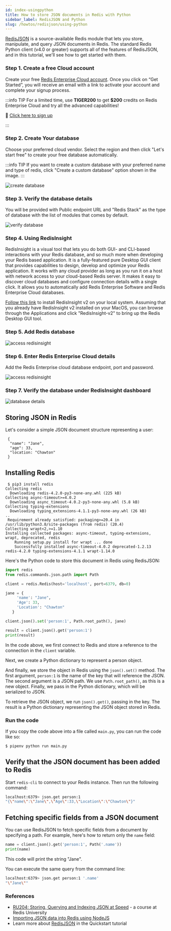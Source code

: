 ```yaml
---
id: index-usingpython
title: How to store JSON documents in Redis with Python
sidebar_label: RedisJSON and Python
slug: /howtos/redisjson/using-python
---
```


[RedisJSON](https://oss.redis.com/redisjson/) is a source-available Redis module that lets you store, manipulate, and query JSON documents in Redis. The standard Redis Python client (v4.0 or greater) supports all of the features of RedisJSON, and in this tutorial, we'll see how to get started with them.

### Step 1. Create a free Cloud account

Create your free <a href="https://redis.com/try-free/" target="_blank" rel="noopener">Redis Enterprise Cloud account</a>. Once you click on “Get Started”, you will receive an email with a link to activate your account and complete your signup process.

:::info TIP
For a limited time, use **TIGER200** to get **$200** credits on Redis Enterprise Cloud and try all the advanced capabilities!

:tada: [Click here to sign up](https://redis.com/try-free)

:::

### Step 2. Create Your database

Choose your preferred cloud vendor. Select the region and then click "Let's start free" to create your free database automatically.

:::info TIP
If you want to create a custom database with your preferred name and type of redis,
click "Create a custom database" option shown in the image.
:::

![create database ](images/select_cloud_vendor.png)

### Step 3. Verify the database details

You will be provided with Public endpoint URL and "Redis Stack" as the type of database with the list of modules that comes by default.

![verify database](images/details_database.png)

### Step 4. Using RedisInsight

RedisInsight is a visual tool that lets you do both GUI- and CLI-based interactions with your Redis database, and so much more when developing your Redis based application. It is a fully-featured pure Desktop GUI client that provides capabilities to design, develop and optimize your Redis application. It works with any cloud provider as long as you run it on a host with network access to your cloud-based Redis server. It makes it easy to discover cloud databases and configure connection details with a single click. It allows you to automatically add Redis Enterprise Software and Redis Enterprise Cloud databases.

[Follow this link](/explore/redisinsightv2/getting-started) to install RedisInsight v2 on your local system.
Assuming that you already have RedisInsight v2 installed on your MacOS, you can browse through the Applications and click "RedisInsight-v2" to bring up the Redis Desktop GUI tool.

### Step 5. Add Redis database

![access redisinsight](images/add_database.png)

### Step 6. Enter Redis Enterprise Cloud details

Add the Redis Enterprise cloud database endpoint, port and password.

![access redisinsight](images/database_creds.png)

### Step 7. Verify the database under RedisInsight dashboard

![database details](images/database_details.png)

## Storing JSON in Redis

Let's consider a simple JSON document structure representing a user:

```
 {
  "name": "Jane",
  "age": 33,
  "location: "Chawton"
 }
```

## Installing Redis

```
 $ pip3 install redis
Collecting redis
  Downloading redis-4.2.0-py3-none-any.whl (225 kB)
Collecting async-timeout>=4.0.2
  Downloading async_timeout-4.0.2-py3-none-any.whl (5.8 kB)
Collecting typing-extensions
  Downloading typing_extensions-4.1.1-py3-none-any.whl (26 kB)
..
 Requirement already satisfied: packaging>=20.4 in /usr/lib/python3.8/site-packages (from redis) (20.4)
Collecting wrapt<2,>=1.10
Installing collected packages: async-timeout, typing-extensions, wrapt, deprecated, redis
    Running setup.py install for wrapt ... done
    Successfully installed async-timeout-4.0.2 deprecated-1.2.13 redis-4.2.0 typing-extensions-4.1.1 wrapt-1.14.0
```

Here's the Python code to store this document in Redis using RedisJSON:

```python
import redis
from redis.commands.json.path import Path

client = redis.Redis(host='localhost', port=6379, db=0)

jane = {
     'name': "Jane",
     'Age': 33,
     'Location': "Chawton"
   }

client.json().set('person:1', Path.root_path(), jane)

result = client.json().get('person:1')
print(result)
```

In the code above, we first connect to Redis and store a reference to the connection in the `client` variable.

Next, we create a Python dictionary to represent a person object.

And finally, we store the object in Redis using the `json().set()` method. The first argument, `person:1` is the name of the key that will reference the JSON. The second argument is a JSON path. We use `Path.root_path()`, as this is a new object. Finally, we pass in the Python dictionary, which will be serialized to JSON.

To retrieve the JSON object, we run `json().get()`, passing in the key. The result is a Python dictionary representing the JSON object stored in Redis.

### Run the code

If you copy the code above into a file called `main.py`, you can run the code like so:

```bash
$ pipenv python run main.py
```

## Verify that the JSON document has been added to Redis

Start `redis-cli` to connect to your Redis instance. Then run the following command:

```bash
localhost:6379> json.get person:1
"{\"name\":\"Jane\",\"Age\":33,\"Location\":\"Chawton\"}"
```

## Fetching specific fields from a JSON document

You can use RedisJSON to fetch specific fields from a document by specifying a path. For example, here's how to return only the `name` field:

```python
name = client.json().get('person:1', Path('.name'))
print(name)
```

This code will print the string "Jane".

You can execute the same query from the command line:

```bash
localhost:6379> json.get person:1 '.name'
"\"Jane\""
```

### References

- [RU204: Storing, Querying and Indexing JSON at Speed](https://university.redis.com/courses/ru204/) - a course at Redis University
- [Importing JSON data into Redis using NodeJS](/howtos/redisjson/using-nodejs)
- Learn more about [RedisJSON](https://redisjson.io) in the Quickstart tutorial
